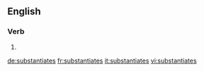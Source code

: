 ==English==

===Verb===
{{head|en}}

# {{en-third-person singular of|substantiate}}

[[de:substantiates]]
[[fr:substantiates]]
[[it:substantiates]]
[[vi:substantiates]]